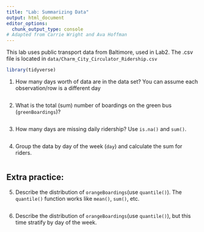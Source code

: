 ```yaml
---
title: "Lab: Summarizing Data"
output: html_document
editor_options: 
  chunk_output_type: console
# Adapted from Carrie Wright and Ava Hoffman
---
```


This lab uses public transport data from Baltimore, used in Lab2. The .csv file is located in `data/Charm_City_Circulator_Ridership.csv`

```r
library(tidyverse)


```

1.  How many days worth of data are in the data set? You can assume each observation/row is a different day

```r

```

2.  What is the total (sum) number of boardings on the green bus (`greenBoardings`)?

```r

```

3.  How many days are missing daily ridership? Use `is.na()` and `sum()`.

```r

```

4.  Group the data by day of the week (`day`) and calculate the sum for riders.

```r

```

## **Extra practice:**

5.  Describe the distribution of `orangeBoardings`(use `quantile()`). The `quantile()` function works like `mean()`, `sum()`, etc.

```r

```

6.  Describe the distribution of `orangeBoardings`(use `quantile()`), but this time stratify by day of the week.

```r

```
